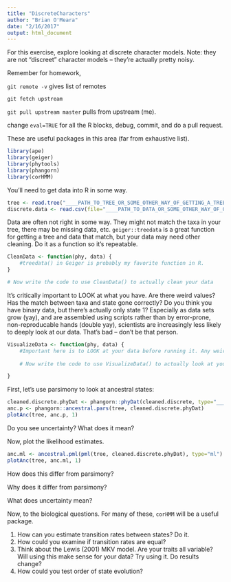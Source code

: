 ```yaml
---
title: "DiscreteCharacters"
author: "Brian O'Meara"
date: "2/16/2017"
output: html_document
---
```


For this exercise, explore looking at discrete character models. Note: they are not "discreet" character models -- they're actually pretty noisy.

Remember for homework, 

`git remote -v` gives list of remotes

`git fetch upstream`

`git pull upstream master` pulls from upstream (me).

change `eval=TRUE` for all the R blocks, debug, commit, and do a pull request.

These are useful packages in this area (far from exhaustive list).

```r
library(ape)
library(geiger)
library(phytools)
library(phangorn)
library(corHMM)
```

You'll need to get data into R in some way. 

```r
tree <- read.tree("____PATH_TO_TREE_OR_SOME_OTHER_WAY_OF_GETTING_A_TREE____")
discrete.data <- read.csv(file="____PATH_TO_DATA_OR_SOME_OTHER_WAY_OF_GETTING_TRAITS____", stringsAsFactors=FALSE) #death to factors.
```

Data are often not right in some way. They might not match the taxa in your tree, there may be missing data, etc. `geiger::treedata` is a great function for getting a tree and data that match, but your data may need other cleaning. Do it as a function so it's repeatable.

```r
CleanData <- function(phy, data) {
	#treedata() in Geiger is probably my favorite function in R.
}

# Now write the code to use CleanData() to actually clean your data

```

It's critically important to LOOK at what you have. Are there weird values? Has the match between taxa and state gone correctly? Do you think you have binary data, but there's actually only state 1? Especially as data sets grow (yay), and are assembled using scripts rather than by error-prone, non-reproducable hands (double yay), scientists are increasingly less likely to deeply look at our data. That's bad -- don't be that person.

```r
VisualizeData <- function(phy, data) {
	#Important here is to LOOK at your data before running it. Any weird values? Does it all make sense? What about your tree? Polytomies?
    
    # Now write the code to use VisualizeData() to actually look at your data

}
```

First, let's use parsimony to look at ancestral states:

```r
cleaned.discrete.phyDat <- phangorn::phyDat(cleaned.discrete, type="______________") #phyDat is a data format used by phangorn
anc.p <- phangorn::ancestral.pars(tree, cleaned.discrete.phyDat)
plotAnc(tree, anc.p, 1)
```

Do you see uncertainty? What does it mean?

Now, plot the likelihood estimates. 

```r
anc.ml <- ancestral.pml(pml(tree, cleaned.discrete.phyDat), type="ml")
plotAnc(tree, anc.ml, 1)
```

How does this differ from parsimony? 

Why does it differ from parsimony?

What does uncertainty mean?

Now, to the biological questions. For many of these, `corHMM` will be a useful package.

1. How can you estimate transition rates between states? Do it.
2. How could you examine if transition rates are equal?
3. Think about the Lewis (2001) MKV model. Are your traits all variable? Will using this make sense for your data? Try using it. Do results change?
4. How could you test order of state evolution?